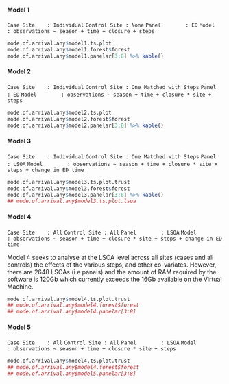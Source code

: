 #### Model 1
`Case Site    : Individual`
`Control Site : None`
`Panel        : ED`
`Model        : observations ~ season + time + closure + steps`

```r
mode.of.arrival.any$model1.ts.plot
mode.of.arrival.any$model1.forest$forest
mode.of.arrival.any$model1.panelar[3:8] %>% kable()
```

#### Model 2

`Case Site    : Individual`
`Control Site : One Matched with Steps`
`Panel        : ED`
`Model        : observations ~ season + time + closure * site + steps`

```r
mode.of.arrival.any$model2.ts.plot
mode.of.arrival.any$model2.forest$forest
mode.of.arrival.any$model2.panelar[3:8] %>% kable()
```

#### Model 3

`Case Site    : Individual`
`Control Site : One Matched with Steps`
`Panel        : LSOA`
`Model        : observations ~ season + time + closure * site + steps + change in ED time`

```r
mode.of.arrival.any$model3.ts.plot.trust
mode.of.arrival.any$model3.forest$forest
mode.of.arrival.any$model3.panelar[3:8] %>% kable()
## mode.of.arrival.any$model3.ts.plot.lsoa
```

#### Model 4

`Case Site    : All`
`Control Site : All`
`Panel        : LSOA`
`Model        : observations ~ season + time + closure * site + steps + change in ED time`

Model 4 seeks to analyse at the LSOA level across all sites (cases and all controls) the effects of the various steps, and other co-variates.  However, there are 2648 LSOAs (i.e panels) and the amount of RAM required by the software is 120Gb which currently exceeds the 16Gb available on the Virtual Machine.

```r
mode.of.arrival.any$model4.ts.plot.trust
## mode.of.arrival.any$model4.forest$forest
## mode.of.arrival.any$model4.panelar[3:8]
```

#### Model 5

`Case Site    : All`
`Control Site : All`
`Panel        : LSOA`
`Model        : observations ~ season + time + closure * site + steps`

```r
mode.of.arrival.any$model4.ts.plot.trust
## mode.of.arrival.any$model4.forest$forest
## mode.of.arrival.any$model5.panelar[3:8]
```
